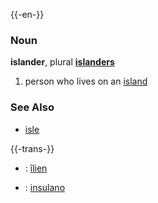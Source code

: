 {{-en-}}
===Noun===
'''islander''', plural '''[[islanders]]'''

# person who lives on an [[island]]

===See Also===
*[[isle]]

{{-trans-}}

* {{fr}} : [[îlien]]
* {{io}} : [[insulo|insulano]]